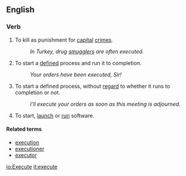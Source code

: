 ==English==

===Verb===
{{en-infl-reg-other-e|execut|e}}

#To kill as punishment for [[capital]] [[crime]]s.
#:''In Turkey, drug [[smuggle]]rs are often executed.''
#To start a [[define]]d process and run it to completion.
#:''Your orders have been executed, Sir!''
#To start a defined process, without [[regard]] to whether it runs to completion or not.
#:''I'll execute your orders as soon as this meeting is adjourned.''
#To start, [[launch]] or [[run]] software.

====Related terms====
*[[execution]]
*[[executioner]]
*[[executor]]

[[io:Execute]]
[[it:execute]]